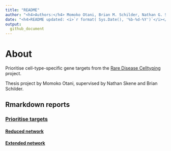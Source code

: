 ```yaml
---
title: "README"
author: "<h4>Authors:</h4> Momoko Otani, Brian M. Schilder, Nathan G. Skene"
date: "<h4>README updated: <i>`r format( Sys.Date(), '%b-%d-%Y')`</i></h4>"
output:
  github_document
---
```


# About

Prioritise cell-type-specific gene targets from
the [Rare Disease Celltyping](https://neurogenomics.github.io/rare_disease_celltyping_apps/home/)
project.

Thesis project by Momoko Otani, supervised by Nathan Skene and Brian Schilder.

## Rmarkdown reports

### [Prioritise targets](https://neurogenomics.github.io/RareDiseasePrioritisation/reports/prioritise_targets)
#### [Reduced network](https://neurogenomics.github.io/RareDiseasePrioritisation/reports/top_targets_network.html)
#### [Extended network](https://neurogenomics.github.io/RareDiseasePrioritisation/reports/all_targets_network.html)